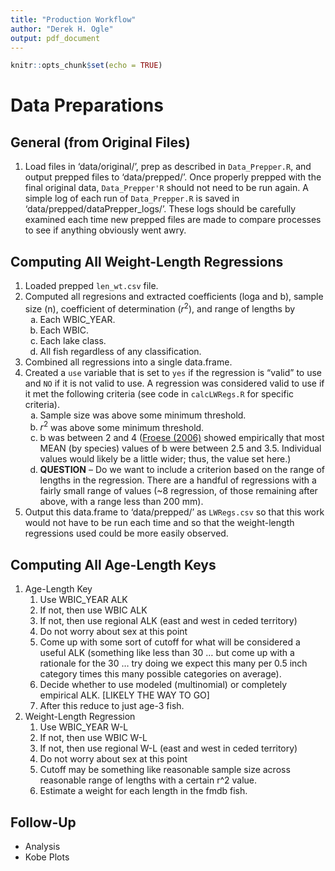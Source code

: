 ```yaml
---
title: "Production Workflow"
author: "Derek H. Ogle"
output: pdf_document
---
```


```r
knitr::opts_chunk$set(echo = TRUE)
```

# Data Preparations
## General (from Original Files)
1. Load files in 'data/original/', prep as described in `Data_Prepper.R`, and output prepped files to 'data/prepped/'. Once properly prepped with the final original data, `Data_Prepper'R` should not need to be run again. A simple log of each run of `Data_Prepper.R` is saved in 'data/prepped/dataPrepper_logs/'. These logs should be carefully examined each time new prepped files are made to compare processes to see if anything obviously went awry.

## Computing All Weight-Length Regressions
1. Loaded prepped `len_wt.csv` file.
1. Computed all regresions and extracted coefficients (loga and b), sample size (n), coefficient of determination ($r^2$), and range of lengths by
    a. Each WBIC_YEAR.
    a. Each WBIC.
    a. Each lake class.
    a. All fish regardless of any classification.
1. Combined all regressions into a single data.frame.
1. Created a `use` variable that is set to `yes` if the regression is "valid" to use and `NO` if it is not valid to use. A regression was considered valid to use if it met the following criteria (see code in `calcLWRegs.R` for specific criteria).
    a. Sample size was above some minimum threshold.
    a. $r^2$ was above some minimum threshold.
    a. b was between 2 and 4 ([Froese (2006)](http://www.fishbase.de/rfroese/LWR_jai_805.pdf) showed empirically that most MEAN (by species) values of b were between 2.5 and 3.5. Individual values would likely be a little wider; thus, the value set here.)
    a. **QUESTION** -- Do we want to include a criterion based on the range of lengths in the regression. There are a handful of regressions with a fairly small range of values (~8 regression, of those remaining after above, with a range less than 200 mm).
1. Output this data.frame to 'data/prepped/' as `LWRegs.csv` so that this work would not have to be run each time and so that the weight-length regressions used could be more easily observed.

## Computing All Age-Length Keys



\newpage

1. Age-Length Key
    1. Use WBIC_YEAR ALK
    1. If not, then use WBIC ALK
    1. If not, then use regional ALK (east and west in ceded territory)
    1. Do not worry about sex at this point
    1. Come up with some sort of cutoff for what will be considered a useful ALK (something like less than 30 ... but come up with a rationale for the 30 ... try doing we expect this many per 0.5 inch category times this many possible categories on average).
    1. Decide whether to use modeled (multinomial) or completely empirical ALK. [LIKELY THE WAY TO GO]
    1. After this reduce to just age-3 fish.
    
1. Weight-Length Regression
    1. Use WBIC_YEAR W-L
    1. If not, then use WBIC W-L
    1. If not, then use regional W-L (east and west in ceded territory)
    1. Do not worry about sex at this point
    1. Cutoff may be something like reasonable sample size across reasonable range of lengths with a certain r^2 value.
    1. Estimate a weight for each length in the fmdb fish.

    
    
## Follow-Up

- Analysis
- Kobe Plots

